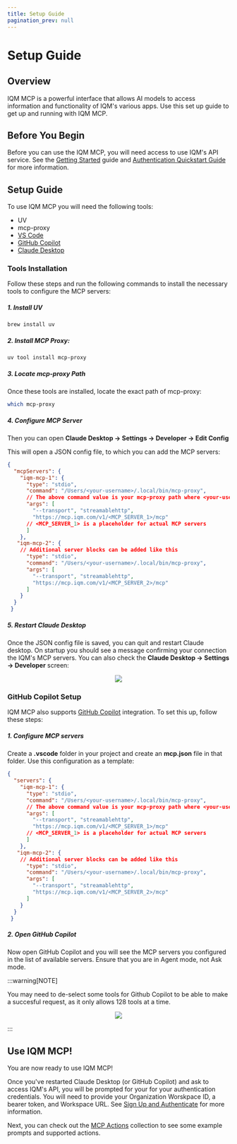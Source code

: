 ```yaml
---
title: Setup Guide
pagination_prev: null
---
```




# Setup Guide

## Overview 

IQM MCP is a powerful interface that allows AI models to access information and functionality of IQM's various apps. Use this set up guide to get up and running with IQM MCP. 

## Before You Begin

Before you can use the IQM MCP, you will need access to use IQM's API service. See the [Getting Started](/Getting%20Started/Before-You-Begin) guide and [Authentication Quickstart Guide](/Quickstart%20Guides/Authentication-Quickstart-Guide) for more information. 

## Setup Guide

To use IQM MCP you will need the following tools:

* UV 
* mcp-proxy 
* [VS Code](https://code.visualstudio.com/)
* [GitHub Copilot](https://github.com/features/copilot)
* [Claude Desktop](https://claude.ai/download)

### Tools Installation

Follow these steps and run the following commands to install the necessary tools to configure the MCP servers:

##### 1. Install UV

```bash 
brew install uv
```

##### 2. Install MCP Proxy:

```bash 
uv tool install mcp-proxy
```

##### 3. Locate mcp-proxy Path

Once these tools are installed, locate the exact path of mcp-proxy:

```bash
which mcp-proxy
```

##### 4. Configure MCP Server


Then you can open **Claude Desktop → Settings → Developer → Edit Config**

This will open a JSON config file, to which you can add the MCP servers:

```json title="claude_desktop_config.json"
{
  "mcpServers": {
    "iqm-mcp-1": {
      "type": "stdio",
      "command": "/Users/<your-username>/.local/bin/mcp-proxy",
      // The above command value is your mcp-proxy path where <your-username> is your actual system name
      "args": [
        "--transport", "streamablehttp",
        "https://mcp.iqm.com/v1/<MCP_SERVER_1>/mcp"
      // <MCP_SERVER_1> is a placeholder for actual MCP servers
      ]
    },
   "iqm-mcp-2": {
    // Additional server blocks can be added like this
      "type": "stdio",
      "command": "/Users/<your-username>/.local/bin/mcp-proxy",
      "args": [
        "--transport", "streamablehttp",
        "https://mcp.iqm.com/v1/<MCP_SERVER_2>/mcp"
      ]
    }
  }
 }
```

##### 5. Restart Claude Desktop

Once the JSON config file is saved, you can quit and restart Claude desktop. On startup you should see a message confirming your connection the IQM's MCP servers. You can also check the **Claude Desktop → Settings → Developer** screen:

<center><img className='diagram' src={MCPDevSettings} /></center>


### GitHub Copilot Setup

IQM MCP also supports [GitHub Copilot](https://marketplace.visualstudio.com/items?itemName=GitHub.copilot) integration. To set this up, follow these steps:

##### 1. Configure MCP servers

Create a **.vscode** folder in your project and create an **mcp.json** file in that folder. Use this configuration as a template:

```json title=".vscode/mcp.json"
{
  "servers": {
    "iqm-mcp-1": {
      "type": "stdio",
      "command": "/Users/<your-username>/.local/bin/mcp-proxy",
      // The above command value is your mcp-proxy path where <your-username> is your actual system name
      "args": [
        "--transport", "streamablehttp",
        "https://mcp.iqm.com/v1/<MCP_SERVER_1>/mcp"
      // <MCP_SERVER_1> is a placeholder for actual MCP servers
      ]
    },
   "iqm-mcp-2": {
    // Additional server blocks can be added like this
      "type": "stdio",
      "command": "/Users/<your-username>/.local/bin/mcp-proxy",
      "args": [
        "--transport", "streamablehttp",
        "https://mcp.iqm.com/v1/<MCP_SERVER_2>/mcp"
      ]
    }
  }
 }
```

##### 2. Open GitHub Copilot

Now open GitHub Copilot and you will see the MCP servers you configured in the list of available servers. Ensure that you are in Agent mode, not Ask mode.

:::warning[NOTE]

You may need to de-select some tools for Github Copilot to be able to make a succesful request, as it only allows 128 tools at a time. 

<center><img className='diagram' src={MCPTools} /></center>

:::


## Use IQM MCP!

You are now ready to use IQM MCP! 

Once you've restarted Claude Desktop (or GitHub Copilot) and ask to access IQM's API, you will be prompted for your for your authentication credentials. You will need to provide your Organization Worskpace ID, a bearer token, and Workspace URL. See [Sign Up and Authenticate](/Quickstart%20Guides/Authentication-Quickstart-Guide/) for more information.

Next, you can check out the [MCP Actions](/MCP/MCP%20Actions/) collection to see some example prompts and supported actions.
